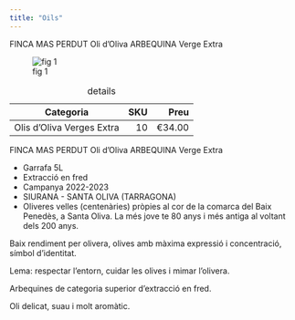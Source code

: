 ```yaml
---
title: "Oils"
---
```


FINCA MAS PERDUT Oli d'Oliva ARBEQUINA Verge Extra  

![fig 1](imagesoil/fincas_mas_perdut_arbequina_10L.jpeg)


| Categoria                |  SKU | Preu   |
|--------------------------|-----:|-------:|
| Olis d'Oliva Verges Extra|  10  | €34.00 |

: details

FINCA MAS PERDUT Oli d'Oliva ARBEQUINA Verge Extra 

- Garrafa 5L
- Extracció en fred
- Campanya 2022-2023
- SIURANA - SANTA OLIVA (TARRAGONA)
- Oliveres velles (centenàries) pròpies al cor de la comarca del Baix Penedès, a Santa Oliva. La més jove te 80 anys i més antiga al voltant dels 200 anys.


:::{.callout-note  collapse="false" }
Baix rendiment per olivera, olives amb màxima expressió i concentració, símbol d'identitat.

Lema: respectar l'entorn, cuidar les olives i mimar l'olivera.

Arbequines de categoria superior d'extracció en fred.

Oli delicat, suau i molt aromàtic.
:::